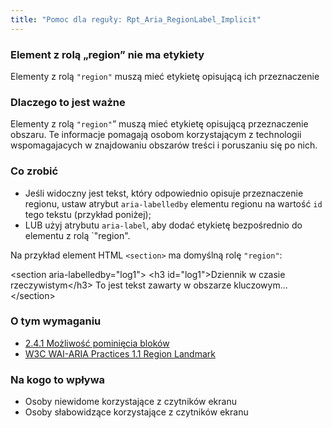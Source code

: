 ```yaml
---
title: "Pomoc dla reguły: Rpt_Aria_RegionLabel_Implicit"
---
```


<div className="toolHelp">
<Row>
<Column colLg={16} colMd={8} colSm={4} className="toolHead">

### Element z rolą „region” nie ma etykiety 

<div id="locLevel"></div>

Elementy z rolą `"region"` muszą mieć etykietę opisującą ich przeznaczenie

</Column>
</Row>
<Row>
<Column colLg={11} colMd={5} colSm={4} className="toolMain">

### Dlaczego to jest ważne

Elementy z rolą `"region"`” muszą mieć etykietę opisującą przeznaczenie obszaru. Te informacje pomagają osobom korzystającym z technologii wspomagajacych w znajdowaniu obszarów treści i poruszaniu się po nich.


<div id="locSnippet"></div>

### Co zrobić

* Jeśli widoczny jest tekst, który odpowiednio opisuje przeznaczenie regionu, ustaw atrybut `aria-labelledby` elementu regionu na wartość `id` tego tekstu (przykład poniżej);
* LUB użyj atrybutu `aria-label`, aby dodać etykietę bezpośrednio do elementu z rolą `"region".

Na przykład element HTML `<section>` ma domyślną rolę `"region"`:

<CodeSnippet type="multi" light={true}>&lt;section aria-labelledby="log1"&gt;
	&lt;h3 id="log1"&gt;Dziennik w czasie rzeczywistym&lt;/h3&gt;
	To jest tekst zawarty w obszarze kluczowym...
&lt;/section&gt;</CodeSnippet>

</Column>
<Column colLg={5} colMd={3} colSm={4} className="toolLeft">

### O tym wymaganiu

* [2.4.1 Możliwość pominięcia bloków](https://wcag.lepszyweb.pl/#bypass-blocks)
* [W3C WAI-ARIA Practices 1.1 Region Landmark ](https://www.w3.org/TR/wai-aria-practices-1.1/examples/landmarks/region.html)

### Na kogo to wpływa

* Osoby niewidome korzystające z czytników ekranu
* Osoby słabowidzące korzystające z czytników ekranu

</Column>
</Row>
</div>

